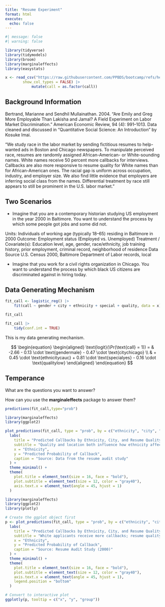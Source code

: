 ```yaml
---
title: "Resume Experiment"
format: html
execute: 
  echo: false
---
```



```r
#| message: false
#| warning: false

library(tidyverse)
library(tidymodels)
library(broom)
library(marginaleffects)
library(easystats)

x <- read_csv("https://raw.githubusercontent.com/PPBDS/bootcamp/refs/heads/master/_internal/data/resume.csv",
        show_col_types = FALSE) |> 
            mutate(call = as.factor(call))
```

## Background Information

Bertrand, Marianne and Sendhil Mullainathan. 2004. "Are Emily and Greg More Employable Than Lakisha and Jamal? A Field Experiment on Labor Market Discrimination." American Economic Review, 94 (4): 991–1013. Data cleaned and discussed in "Quantitative Social Science: An Introduction" by Kosuke Imai.

"We study race in the labor market by sending fictitious resumes to help-wanted ads in Boston and Chicago newspapers. To manipulate perceived race, resumes are randomly assigned African-American- or White-sounding names. White names receive 50 percent more callbacks for interviews. Callbacks are also more responsive to resume quality for White names than for African-American ones. The racial gap is uniform across occupation, industry, and employer size. We also find little evidence that employers are inferring social class from the names. Differential treatment by race still appears to still be prominent in the U.S. labor market."


## Two Scenarios

* Imagine that you are a contemporary historian studying US employment in the year 2000 in Baltimore. You want to understand the process by which some people got jobs and some did not.


Units:	Individuals of working age (typically 18–65) residing in Baltimore in 2000
Outcome:	Employment status (Employed vs. Unemployed)
Treatment / Covariate(s):	Education level, age, gender, race/ethnicity, job training history, prior employment, criminal record, neighborhood of residence
Data Source	U.S. Census 2000, Baltimore Department of Labor records, local



* Imagine that you work for a civil rights organization in Chicago. You want to understand the process by which black US citizens are discriminated against in hiring today.

## Data Generating Mechanism

```r
fit_call <- logistic_reg() |> 
    fit(call ~ gender + city + ethnicity + special + quality, data = x) 
```

```r
fit_call
```

```r
fit_call |> 
    tidy(conf.int = TRUE)
```

This is my data generating mechanism. 

$$
\begin{equation}
\begin{aligned}
\text{logit}(\Pr(\text{call} = 1)) = 
& -2.66 
- 0.13 \cdot \text{gendermale} 
- 0.47 \cdot \text{citychicago} \\
& + 0.45 \cdot \text{ethnicitycauc} 
+ 0.81 \cdot \text{specialyes} 
- 0.16 \cdot \text{qualitylow}
\end{aligned}
\end{equation}
$$

## Temperance

What are the questions you want to answer?

How can you use the **marginaleffects** package to answer them?


```r

predictions(fit_call,type="prob")
```


```r
library(marginaleffects)
library(ggplot2)

plot_predictions(fit_call, type = "prob", by = c("ethnicity", "city", "quality")) +
  labs(
    title = "Predicted Callbacks by Ethnicity, City, and Resume Quality",
    subtitle = "Quality and location both influence how ethnicity affects hiring callbacks",
    x = "Ethnicity",
    y = "Predicted Probability of Callback",
    caption = "Source: Data from the resume audit study"
  ) +
  theme_minimal() +
  theme(
    plot.title = element_text(size = 16, face = "bold"),
    plot.subtitle = element_text(size = 12, color = "gray40"),
    axis.text.x = element_text(angle = 45, hjust = 1)
  )

```

```r
library(marginaleffects)
library(ggplot2)
library(plotly)

# Create the ggplot object first
p <- plot_predictions(fit_call, type = "prob", by = c("ethnicity", "city", "quality")) +
  labs(
    title = "Predicted Callbacks by Ethnicity, City, and Resume Quality",
    subtitle = "White applicants receive more callbacks; resume quality and city also play roles.",
    x = "Ethnicity",
    y = "Predicted Probability of Callback",
    caption = "Source: Resume Audit Study (2000)"
  ) +
  theme_minimal() +
  theme(
    plot.title = element_text(size = 16, face = "bold"),
    plot.subtitle = element_text(size = 12, color = "gray40"),
    axis.text.x = element_text(angle = 45, hjust = 1),
    legend.position = "bottom"
  )

# Convert to interactive plot
ggplotly(p, tooltip = c("x", "y", "group"))

```
